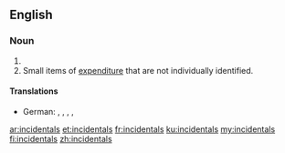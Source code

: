 ==English==

===Noun===
{{head|en|noun plural form}}

# {{plural of|incidental|lang=en}}
# Small items of [[expenditure]] that are not individually identified.

====Translations====
{{trans-top|small items that are not individually identified}}
* German: {{t|de|Kleinmaterial|n}}, {{t|de|Kleinkram|m}}, {{t|de|Nebenausgaben|f}}, {{t|de|unvorhergesehene Ausgaben|f}}, {{t|de|Verbrauchsmaterial|n}}
{{trans-mid}}
{{trans-bottom}}

[[ar:incidentals]]
[[et:incidentals]]
[[fr:incidentals]]
[[ku:incidentals]]
[[my:incidentals]]
[[fi:incidentals]]
[[zh:incidentals]]